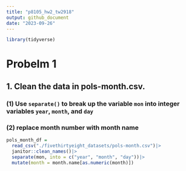 ```yaml
---
title: "p8105_hw2_tw2918"
output: github_document
date: "2023-09-26"
---
```


```r
library(tidyverse)
```

# Probelm 1
## 1. Clean the data in pols-month.csv.
### (1) Use `separate()` to break up the variable `mon` into integer variables `year`, `month`, and `day`

### (2)  replace month number with month name


```r
pols_month_df = 
  read_csv("./fivethirtyeight_datasets/pols-month.csv")|>
  janitor::clean_names()|>
  separate(mon, into = c("year", "month", "day"))|>
  mutate(month = month.name[as.numeric(month)])
```

